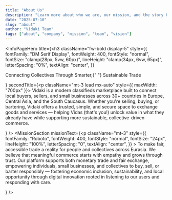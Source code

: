 ```yaml
---
title: "About Us"
description: "Learn more about who we are, our mission, and the story behind our platform."
date: "2025-07-10"
slug: "about"
author: "Vidaki Team"
tags: ["about", "company", "mission", "team", "vision"]
---
```

<InfoPageHero 
title={<h3
  className="fw-bold display-5"
  style={{
    fontFamily: "DM Serif Display",
    fontWeight: 400,
    fontStyle: "normal",
    fontSize: "clamp(28px, 5vw, 60px)",
    lineHeight: "clamp(34px, 6vw, 65px)",
    letterSpacing: "0%",
    textAlign: "center",
  }}
>
  Connecting Collectives Through Smarter,{" "}
  <span className='text-second'>Sustainable Trade</span>
</h3>

} 
    secondTitle={<p className="mt-3 lead mx-auto" style={{ maxWidth: "700px" }}>
     Vidaki is a modern classifieds marketplace built to connect local buyers, sellers, and small  businesses across 30+ countries in Europe, Central Asia, and the South Caucasus. Whether  you're selling, buying, or bartering, Vidaki offers a trusted, simple, and secure space to  exchange goods and services — helping Vidas (that's you!) unlock value in what they already  have while supporting more sustainable, collective-driven commerce.
    </p>} />
<MissionSection missionText={<p
            className="mt-3"
            style={{
              fontFamily: "Roboto",
              fontWeight: 400,
              fontStyle: "normal",
              fontSize: "24px",
              lineHeight: "100%",
              letterSpacing: "0",
                textAlign: "center",
            }}
          >
           To make fair, accessible trade a reality for people and collectives across Eurasia. We believe
that meaningful commerce starts with empathy and grows through trust. Our platform
supports both monetary trade and fair exchange, empowering individuals, small businesses,
and collectives to buy, sell, or barter responsibly — fostering economic inclusion, sustainability,
and local opportunity through digital innovation rooted in listening to our users and responding
with care.
          </p>} />
<OurStory />
<WeStandFor />
<WhereWeWork />
<LetsConnect />